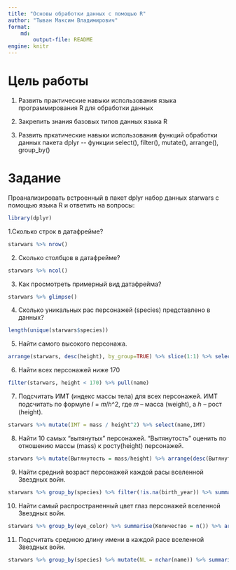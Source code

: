```yaml
---
title: "Основы обработки данных с помощью R"
author: "Тыван Максим Владимирович"
format:
    md: 
        output-file: README
engine: knitr
---
```


# Цель работы

1. Развить практические навыки использования языка программирования R для обработки данных

2. Закрепить знания базовых типов данных языка R

3. Развить пркатические навыки использования функций обработки данных пакета dplyr \-- функции select(), filter(), mutate(), arrange(), group_by()

# Задание

Проанализировать встроенный в пакет dplyr набор данных starwars с помощью языка R и ответить на вопросы:

```r

library(dplyr)

```

1.Сколько строк в датафрейме?

```r

starwars %>% nrow()

```

2. Сколько столбцов в датафрейме?

```r

starwars %>% ncol()

```

3. Как просмотреть примерный вид датафрейма?

```r

starwars %>% glimpse()

```

4. Сколько уникальных рас персонажей (species) представлено в данных?

```r

length(unique(starwars$species))

```

5. Найти самого высокого персонажа.

```r

arrange(starwars, desc(height), by_group=TRUE) %>% slice(1:1) %>% select(name:height)

```

6. Найти всех персонажей ниже 170

```r

filter(starwars, height < 170) %>% pull(name)

```

7. Подсчитать ИМТ (индекс массы тела) для всех персонажей. ИМТ подсчитать по формуле 𝐼 = 𝑚/ℎ^2, где 𝑚 -- масса (weight), а ℎ -- рост (height).

```r

starwars %>% mutate(IMT = mass / height^2) %>% select(name,IMT)

```

8. Найти 10 самых "вытянутых" персонажей. "Вытянутость" оценить по отношению массы (mass) к росту(height) персонажей.

```r

starwars %>% mutate(Вытянутость = mass/height) %>% arrange(desc(Вытянутость), by_group=TRUE) %>% select(name,Вытянутость)

```

9. Найти средний возраст персонажей каждой расы вселенной Звездных войн.

```r

starwars %>% group_by(species) %>% filter(!is.na(birth_year)) %>% summarise(MidAge = mean(birth_year, na.rm = TRUE)) %>% select(species,MidAge) %>% arrange(desc(MidAge))

```

10. Найти самый распространенный цвет глаз персонажей вселенной Звездных войн.

```r

starwars %>% group_by(eye_color) %>% summarise(Количество = n()) %>% arrange(desc(Количество)) %>% slice(1:1)

```

11. Подсчитать среднюю длину имени в каждой расе вселенной Звездных войн.

```r

starwars %>% group_by(species) %>% mutate(NL = nchar(name)) %>% summarise(nameleng = mean(NL)) %>% select(species, nameleng) %>% arrange(desc(nameleng))

```
